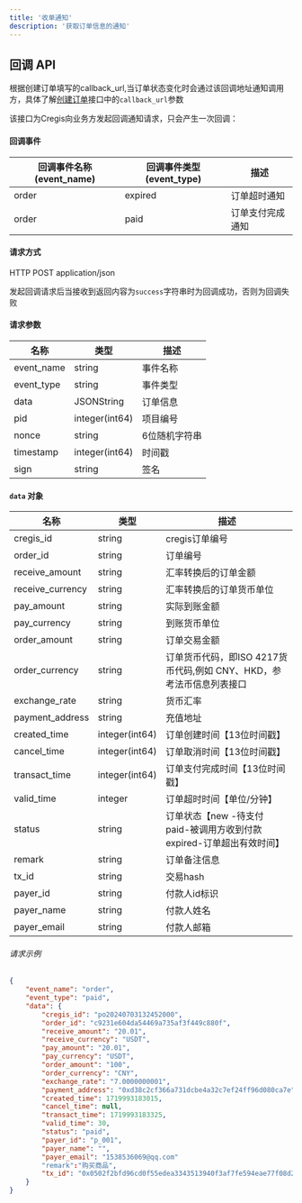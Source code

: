 ```yaml
---
title: '收单通知'
description: '获取订单信息的通知'
---
```


## 回调 API

根据创建订单填写的callback_url,当订单状态变化时会通过该回调地址通知调用方，具体了解[创建订单](/api-reference/request-apis/payment/payment-create)接口中的`callback_url`参数

该接口为Cregis向业务方发起回调通知请求，只会产生一次回调：

#### 回调事件

| 回调事件名称(event_name) | 回调事件类型(event_type) | 描述            |
| ------ | ------------ | ---------- |
| order      | expired     | 订单超时通知 |
| order      | paid      | 订单支付完成通知 |

#### 请求方式

HTTP POST application/json 

发起回调请求后当接收到返回内容为`success`字符串时为回调成功，否则为回调失败

#### 请求参数

| 名称             | 类型            | 描述       |
| ---------------- | --------------- | ----------------- |
| event_name              | string  | 事件名称        |
| event_type              | string  | 事件类型        |
| data         | JSONString          | 订单信息         |
| pid       | integer(int64)  | 项目编号        |
| nonce            | string          | 6位随机字符串 |
| timestamp        | integer(int64)  | 时间戳         |
| sign             | string          | 签名         |

#### `data` 对象

| 名称             | 类型            | 描述       |
| ---------------- | --------------- | ----------------- |
| cregis_id              | string  | cregis订单编号        |
| order_id              | string  | 订单编号        |
| receive_amount         | string  | 汇率转换后的订单金额         |
| receive_currency       | string  | 汇率转换后的订单货币单位        |
| pay_amount       | string  | 实际到账金额        |
| pay_currency       | string  | 到账货币单位        |
| order_amount       | string  | 订单交易金额        |
| order_currency       | string  | 订单货币代码，即ISO 4217货币代码,例如 CNY、HKD，参考法币信息列表接口        |
| exchange_rate       | string  | 货币汇率        |
| payment_address       | string  | 充值地址        |
| created_time        | integer(int64)  | 订单创建时间【13位时间戳】         |
| cancel_time        | integer(int64)  | 订单取消时间【13位时间戳】         |
| transact_time        | integer(int64)  | 订单支付完成时间【13位时间戳】         |
| valid_time        | integer  | 订单超时时间【单位/分钟】         |
| status        | string  | 订单状态【new -待支付 paid-被调用方收到付款 expired-订单超出有效时间】         |
| remark        | string  | 订单备注信息         |
| tx_id        | string  | 交易hash         |
| payer_id        | string  | 付款人id标识         |
| payer_name        | string  | 付款人姓名         |
| payer_email        | string  | 付款人邮箱         |

###### 请求示例

```json
{
    "event_name": "order",
    "event_type": "paid",
    "data": {
        "cregis_id": "po20240703132452000",
        "order_id": "c9231e604da54469a735af3f449c880f",
        "receive_amount": "20.01",
        "receive_currency": "USDT",
        "pay_amount": "20.01",
        "pay_currency": "USDT",
        "order_amount": "100",
        "order_currency": "CNY",
        "exchange_rate": "7.0000000001",
        "payment_address": "0xd38c2cf366a731dcbe4a32c7ef24ff96d080ca7e",
        "created_time": 1719993183015,
        "cancel_time": null,
        "transact_time": 1719993183325,
        "valid_time": 30,
        "status": "paid",
        "payer_id": "p_001",
        "payer_name": "",
        "payer_email": "1538536069@qq.com"
        "remark":"购买商品",
        "tx_id": "0x0502f2bfd96cd0f55edea3343513940f3af7fe594eae77f08d2f46ea24829b11"
    }
}
```
